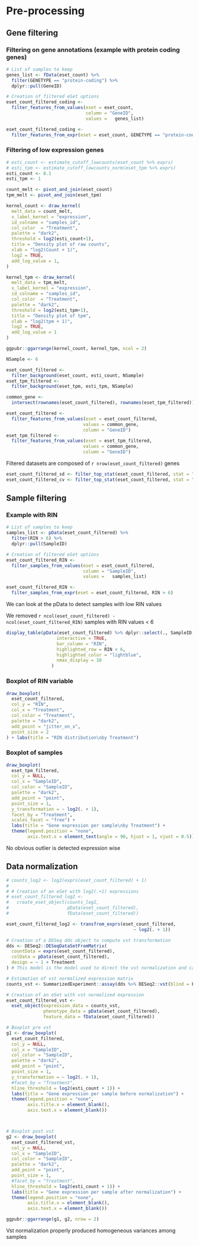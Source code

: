 <!--------------------------------------------------------------------------------------------->
<!--                                                                                         -->
<!--                                     Pre-processing                                      -->
<!--                                         RNA-seq                                         -->
<!--                                                                                         -->
<!--------------------------------------------------------------------------------------------->

# **Pre-processing**

<!------------------------------------------------->
<!--                                             -->
<!--             Gene filtering                  -->
<!--                                             -->
<!------------------------------------------------->

## **Gene filtering **

### Filtering on gene annotations (example with protein coding genes)

<!-- Gene filtering can be performed via a list of sample or a regular expression based on a variable from the fData(eSet) --->

```r
# List of samples to keep
genes_list <- fData(eset_count) %>%
  filter(GENETYPE == "protein-coding") %>%
  dplyr::pull(GeneID)

# Creation of filtered eSet options
eset_count_filtered_coding <-
  filter_features_from_values(eset = eset_count,
                              column = "GeneID",
                              values =   genes_list)

eset_count_filtered_coding <-
  filter_features_from_expr(eset = eset_count, GENETYPE == "protein-coding")
```

### Filtering of low expression genes

<!-- Estimation of background threshold for expression matrices (may take some time) --->
<!-- /!\ If the algorithm does not converge, a NULL value is returned --->
<!-- /!\ If the value proposed does not seem relevant, one has to set it manually by inspecting the Kernel plots --->
<!-- /!\ Estimation takes time so it is advised to do it once and then filled the cutoff value manually for future compilation --->


```r
# esti_count <- estimate_cutoff_lowcounts(eset_count %>% exprs)
# esti_tpm <- estimate_cutoff_lowcounts_norm(eset_tpm %>% exprs)
esti_count <- 8.1
esti_tpm <- 1
```

<!-- Creation of melted datasets for downstream use in the pipeline --->

```r
count_melt <- pivot_and_join(eset_count)
tpm_melt <- pivot_and_join(eset_tpm) 
```

<!-- Kernel plots --->

```r

kernel_count <- draw_kernel(
  melt_data = count_melt,
  x_label_kernel = "expression",
  id_colname = "samples_id",
  col_color  = "Treatment",
  palette = "dark2",
  threshold = log2(esti_count+1),
  title = "Density plot of raw counts",
  xlab = "log2(Count + 1)",
  log2 = TRUE,
  add_log_value = 1,
)

kernel_tpm <- draw_kernel(
  melt_data = tpm_melt,
  x_label_kernel = "expression",
  id_colname = "samples_id",
  col_color  = "Treatment",
  palette = "dark2",
  threshold = log2(esti_tpm+1),
  title = "Density plot of tpm",
  xlab = "log2(tpm + 1)",
  log2 = TRUE,
  add_log_value = 1
)

ggpubr::ggarrange(kernel_count, kernel_tpm, ncol = 2)

```

<!-- Gene filtering for background noise --->
<!-- /!\ We only keep genes with an expression superior to esti_xx for at least Nsample, Nsample being the size of the smalest group --->
<!-- if there is no possibility to define a NSample, use NSample = 10-20% of the total cohort -->
<!-- /!\ Final genes considered for analysis are the common genes kept for both Counts and tpm  --->


```r
NSample <- 6

eset_count_filtered <-
  filter_background(eset_count, esti_count, NSample)
eset_tpm_filtered <-
  filter_background(eset_tpm, esti_tpm, NSample)

common_gene <-
  intersect(rownames(eset_count_filtered), rownames(eset_tpm_filtered))

eset_count_filtered <-
  filter_features_from_values(eset = eset_count_filtered,
                             values = common_gene,
                             column = "GeneID")
eset_tpm_filtered <-
  filter_features_from_values(eset = eset_tpm_filtered,
                             values = common_gene,
                             column = "GeneID")

```

:::info

Filtered datasets are composed of `r nrow(eset_count_filtered)` genes

:::

<!-- ### Filtering on most variable genes -->

<!-- Gene filtering on SD or CV --->

```r
eset_count_filtered_sd <- filter_top_stat(eset_count_filtered, stat = "sd", k = 1000, p = NULL)
eset_count_filtered_cv <- filter_top_stat(eset_count_filtered, stat = "cv", k = 1000, p = NULL)
```

<!------------------------------------------------->
<!--                                             -->
<!--              Sample filtering               -->
<!--                                             -->
<!------------------------------------------------->

## **Sample filtering**

### Example with RIN

<!-- Sample filtering can be performed via a list of sample or a regular expression based on a variable from the pData(eSet) --->

```r
# List of samples to keep
samples_list <- pData(eset_count_filtered) %>% 
  filter(RIN > 6) %>% 
  dplyr::pull(SampleID) 

# Creation of filtered eSet options
eset_count_filtered_RIN <-
  filter_samples_from_values(eset = eset_count_filtered,
                             column = "SampleID",
                             values =   samples_list)

eset_count_filtered_RIN <-
  filter_samples_from_expr(eset = eset_count_filtered, RIN > 6)
```

:::warning

We can look at the pData to detect samples with low RIN values

We removed `r ncol(eset_count_filtered) - ncol(eset_count_filtered_RIN)` samples with RIN values < 6

:::

::::mycolumns

:::mycolumn

```r
display_table(pData(eset_count_filtered) %>% dplyr::select(., SampleID, Donor, Treatment, Dose, RIN),
                   interactive = TRUE,
                   bar_column = "RIN",
                   highlighted_row = RIN < 6,
                   highlighted_color = "lightblue",
                   nmax_display = 10
                 )
```

:::

::::

### Boxplot of RIN variable

<!-- Covariate boxplot --->

```r
draw_boxplot(
  eset_count_filtered,
  col_y = "RIN",
  col_x = "Treatment",
  col_color = "Treatment",
  palette = "dark2",
  add_point = "jitter_on_x",
  point_size = 2
) + labs(title = "RIN distribution\nby Treatment") 

```


### Boxplot of samples

<!-- Samples boxplot --->

```r
draw_boxplot(
  eset_tpm_filtered,
  col_y = NULL,
  col_x = "SampleID",
  col_color = "SampleID",
  palette = "dark2",
  add_point = "point",
  point_size = 1,
  y_transformation = ~ log2(. + 1),
  facet_by = "Treatment",
  scales_facet = "free") +
  labs(title = "Gene expression per sample\nby Treatment") + 
  theme(legend.position = "none", 
        axis.text.x = element_text(angle = 90, hjust = 1, vjust = 0.5))

```

:::info

No obvious outlier is detected expression wise

:::

<!------------------------------------------------->
<!--                                             -->
<!--            Data transformation              -->
<!--                                             -->
<!------------------------------------------------->



## **Data normalization**

<!-- Log2(.+1) transformation for downstream use --->

```r
# counts_log2 <- log2(exprs(eset_count_filtered) + 1)
# 
# # Creation of an eSet with log2(.+1) expressions
# eset_count_filtered_log2 <-
#   create_eset_object(counts_log2,
#                      pData(eset_count_filtered),
#                      fData(eset_count_filtered))

eset_count_filtered_log2 <- transfrom_exprs(eset_count_filtered, 
                                                ~ log2(. + 1))

```

<!-- Vst transformation for downstream use --->

```r
# Creation of a DESeq dds object to compute vst transformation
dds <- DESeq2::DESeqDataSetFromMatrix(
  countData = exprs(eset_count_filtered),
  colData = pData(eset_count_filtered),
  design = ~ 1 + Treatment
) # This model is the model used to direct the vst normalization and can include the variable of interest

# Estimation of vst normalized expression matrix
counts_vst <- SummarizedExperiment::assay(dds %>% DESeq2::vst(blind = F)) 

# Creation of an eSet with vst normalized expression
eset_count_filtered_vst <-
  eset_object(expression_data = counts_vst,
              phenotype_data = pData(eset_count_filtered), 
              feature_data = fData(eset_count_filtered))
```

```r
# Boxplot pre vst
g1 <- draw_boxplot(
  eset_count_filtered,
  col_y = NULL,
  col_x = "SampleID",
  col_color = "SampleID",
  palette = "dark2",
  add_point = "point",
  point_size = 1,
  y_transformation = ~ log2(. + 1),
  #facet_by = "Treatment",
  hline_threshold = log2(esti_count + 1)) +
  labs(title = "Gene expression per sample before normalization") +
  theme(legend.position = "none",
        axis.title.x = element_blank(), 
        axis.text.x = element_blank())



# Boxplot post vst
g2 <- draw_boxplot(
  eset_count_filtered_vst,
  col_y = NULL,
  col_x = "SampleID",
  col_color = "SampleID",
  palette = "dark2",
  add_point = "point",
  point_size = 1,
  #facet_by = "Treatment",
  hline_threshold = log2(esti_count + 1)) +
  labs(title = "Gene expression per sample after normalization") +
  theme(legend.position = "none",
        axis.title.x = element_blank(), 
        axis.text.x = element_blank())

ggpubr::ggarrange(g1, g2, nrow = 2)
```

:::info
Vst normalization properly produced homogeneous variances among samples 
:::

<!------------------------------------------------->
<!--                                             -->
<!--               Saving datasets               -->
<!--                                             -->
<!------------------------------------------------->

<!-- It is advised to save all created eSets to avoid having to rerun the whole script --->


